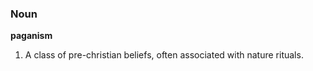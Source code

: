 ===Noun===
'''paganism'''

# A class of pre-christian beliefs, often associated with nature rituals.